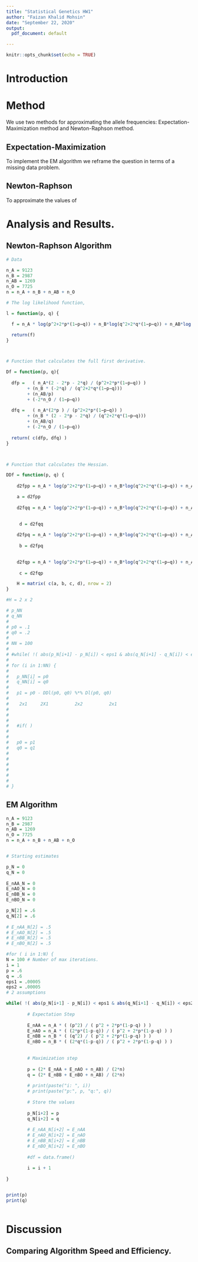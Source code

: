 ---
title: "Statistical Genetics HW1"
author: "Faizan Khalid Mohsin"
date: "September 22, 2020"
output:
  pdf_document: default

---

```{r setup, include=FALSE}
knitr::opts_chunk$set(echo = TRUE)
```



# Introduction

# Method

We use two methods for approximating the allele frequencies: Expectation-Maximization method and Newton-Raphson method.


## Expectation-Maximization

To implement the EM algorithm we reframe the question in terms of a missing data problem. 


## Newton-Raphson

To approximate the values of 




# Analysis and Results.

## Newton-Raphson Algorithm



```{r Data}


# Data

n_A = 9123
n_B = 2987
n_AB = 1269
n_O = 7725
n = n_A + n_B + n_AB + n_O

```

```{r }

# The log likelihood function,

l = function(p, q) {

  f = n_A * log(p^2+2*p*(1−p−q)) + n_B*log(q^2+2*q*(1−p−q)) + n_AB*log(2*p*q) + n_O*log((1−p−q)^2)

  return(f)
}



# Function that calculates the full first derivative. 

Df = function(p, q){
  
  dfp =   ( n_A*(2 - 2*p - 2*q) / (p^2+2*p*(1−p−q)) )   
        + (n_B * (-2*q) / (q^2+2*q*(1−p−q))) 
        + (n_AB/p) 
        + (-2*n_O / (1−p−q))
  
  dfq =   ( n_A*(2*p ) / (p^2+2*p*(1−p−q)) )   
        + (n_B * (2 - 2*p - 2*q) / (q^2+2*q*(1−p−q))) 
        + (n_AB/q) 
        + (-2*n_O / (1−p−q))
  
  return( c(dfp, dfq) )
}



# Function that calculates the Hessian.

DDf = function(p, q) {
  
    d2fpp = n_A * log(p^2+2*p*(1−p−q)) + n_B*log(q^2+2*q*(1−p−q)) + n_AB*log(2*p*q) + n_O*log((1−p−q)^2) 

    a = d2fpp
    
    d2fqq = n_A * log(p^2+2*p*(1−p−q)) + n_B*log(q^2+2*q*(1−p−q)) + n_AB*log(2*p*q) + n_O*log((1−p−q)^2)

    
     d = d2fqq
    
    d2fpq = n_A * log(p^2+2*p*(1−p−q)) + n_B*log(q^2+2*q*(1−p−q)) + n_AB*log(2*p*q) + n_O*log((1−p−q)^2) 
    
     b = d2fpq

    
    d2fqp = n_A * log(p^2+2*p*(1−p−q)) + n_B*log(q^2+2*q*(1−p−q)) + n_AB*log(2*p*q) + n_O*log((1−p−q)^2) 
    
     c = d2fqp

    H = matrix( c(a, b, c, d), nrow = 2)
}

#H = 2 x 2

```



```{r}
# p_NN
# q_NN
# 
# p0 = .1
# q0 = .2
# 
# NN = 100
# 
# #while( !( abs(p_N[i+1] - p_N[i]) < eps1 & abs(q_N[i+1] - q_N[i]) < eps2) | i < N) {
# 
# for (i in 1:NN) {
# 
#   p_NN[i] = p0
#   q_NN[i] = q0
# 
#   p1 = p0 - DDl(p0, q0) %*% Dl(p0, q0)  
#   
#    2x1     2X1          2x2          2x1
# 
# 
# 
#   #if( )
# 
# 
#   p0 = p1
#   q0 = q1
# 
# 
# 
# 
# 
# 
# }


```



## EM Algorithm


```{r}

n_A = 9123
n_B = 2987
n_AB = 1269
n_O = 7725
n = n_A + n_B + n_AB + n_O


# Starting estimates

p_N = 0
q_N = 0
        
E_nAA_N = 0
E_nAO_N = 0
E_nBB_N = 0
E_nBO_N = 0

p_N[2] = .6
q_N[2] = .6
        
# E_nAA_N[2] = .5
# E_nAO_N[2] = .5
# E_nBB_N[2] = .5
# E_nBO_N[2] = .5

#for ( i in 1:N) {
N = 100 # Number of max iterations.
i = 1
p = .6
q = .6
eps1 = .00005
eps2 = .00005
# 2 assumptions 

while( !( abs(p_N[i+1] - p_N[i]) < eps1 & abs(q_N[i+1] - q_N[i]) < eps2) | i < N) { 
      
        # Expectation Step
      
        E_nAA = n_A * ( (p^2) / ( p^2 + 2*p*(1-p-q) ) )
        E_nAO = n_A * ( (2*p*(1-p-q)) / ( p^2 + 2*p*(1-p-q) ) )
        E_nBB = n_B * ( (q^2) / ( p^2 + 2*p*(1-p-q) ) )
        E_nBO = n_B * ( (2*q*(1-p-q)) / ( p^2 + 2*p*(1-p-q) ) )
        
        
        # Maximization step
        
        p = (2* E_nAA + E_nAO + n_AB) / (2*n) 
        q = (2* E_nBB + E_nBO + n_AB) / (2*n)
        
        # print(paste("i: ", i))
        # print(paste("p:", p, "q:", q))
        
        # Store the values
        
        p_N[i+2] = p
        q_N[i+2] = q
        
        # E_nAA_N[i+2] = E_nAA
        # E_nAO_N[i+2] = E_nAO
        # E_nBB_N[i+2] = E_nBB
        # E_nBO_N[i+2] = E_nBO
        
        #df = data.frame()
        
        i = i + 1
  
}


print(p)
print(q)

```





```{r}



```


# Discussion

## Comparing Algorithm Speed and Efficiency. 



